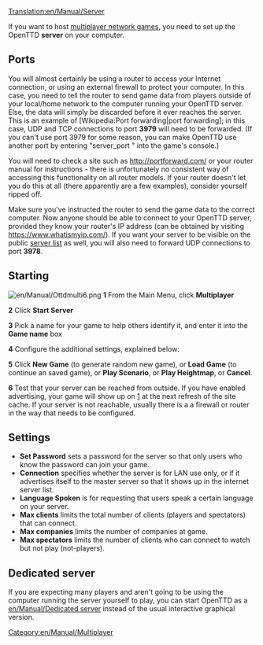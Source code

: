 [[Translation:en/Manual/Server]]

If you want to host [[en/Manual/Multiplayer|multiplayer network games]], you need to set up the OpenTTD '''server''' on your computer.
== Ports ==
You will almost certainly be using a router to access your Internet connection, or using an external firewall to protect your computer. In this case, you need to tell the router to send game data from players outside of your local/home network to the computer running your OpenTTD server. Else, the data will simply be discarded before it ever reaches the server. This is an example of [Wikipedia:Port forwarding|port forwarding]; in this case, UDP and TCP connections to port '''3979''' will need to be forwarded. (If you can't use port 3979 for some reason, you can make OpenTTD use another port by entering "server_port <number>" into the game's console.)

You will need to check a site such as http://portforward.com/ or your router manual for instructions - there is unfortunately no consistent way of accessing this functionality on all router models. If your router doesn't let you do this at all (there apparently are a few examples), consider yourself ripped off.

Make sure you've instructed the router to send the game data to the correct computer. Now anyone should be able to connect to your OpenTTD server, provided they know your router's IP address (can be obtained by visiting https://www.whatismyip.com/). If you want your server to be visible on the public [http://www.openttd.org/en/servers server list] as well, you will also need to forward UDP connections to port '''3978'''.

== Starting ==
[[File:en/Manual/Ottdmulti6.png|right]]
'''1''' From the Main Menu, click '''Multiplayer'''

'''2''' Click '''Start Server'''

'''3''' Pick a name for your game to help others identify it, and enter it into the '''Game name''' box

'''4''' Configure the additional settings, explained below:

'''5''' Click '''New Game''' (to generate random new game), or '''Load Game''' (to continue an saved game), or '''Play Scenario''', or '''Play Heightmap''', or '''Cancel'''.

'''6''' Test that your server can be reached from outside. If you have enabled advertising, your game will show up on [http://www.openttd.org/servers] at the next refresh of the site cache. If your server is not reachable, usually there is a a firewall or router in the way that needs to be configured.
==Settings==
*'''Set Password''' sets a password for the server so that only users who know the password can join your game.
*'''Connection''' specifies whether the server is for LAN use only, or if it advertises itself to the master server so that it shows up in the internet server list.
*'''Language Spoken''' is for requesting that users speak a certain language on your server.
*'''Max clients''' limits the total number of clients (players and spectators) that can connect.
*'''Max companies''' limits the number of companies at game.
*'''Max spectators''' limits the number of clients who can connect to watch but not play (not-players).
==Dedicated server==
If you are expecting many players and aren't going to be using the computer running the server yourself to play, you can start OpenTTD as a [[en/Manual/Dedicated server]] instead of the usual interactive graphical version.

[[Category:en/Manual/Multiplayer]]